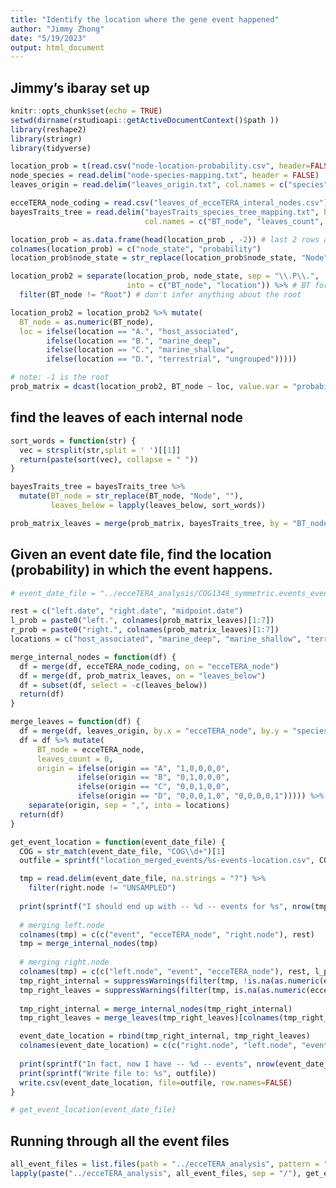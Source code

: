 ```yaml
---
title: "Identify the location where the gene event happened"
author: "Jimmy Zhong"
date: "5/19/2023"
output: html_document
---
```


## Jimmy's ibaray set up
```r
knitr::opts_chunk$set(echo = TRUE)
setwd(dirname(rstudioapi::getActiveDocumentContext()$path ))
library(reshape2)
library(stringr)
library(tidyverse)

location_prob = t(read.csv("node-location-probability.csv", header=FALSE))
node_species = read.delim("node-species-mapping.txt", header = FALSE)
leaves_origin = read.delim("leaves_origin.txt", col.names = c("species", "origin"))

ecceTERA_node_coding = read.csv("leaves_of_ecceTERA_interal_nodes.csv")
bayesTraits_tree = read.delim("bayesTraits_species_tree_mapping.txt", header=FALSE,
                              col.names = c("BT_node", "leaves_count", "leaves_below"))

location_prob = as.data.frame(head(location_prob , -2)) # last 2 rows are summary statistics
colnames(location_prob) = c("node_state", "probability")
location_prob$node_state = str_replace(location_prob$node_state, "Node", "")

location_prob2 = separate(location_prob, node_state, sep = "\\.P\\.",
                          into = c("BT_node", "location")) %>% # BT for Bayes Traits
  filter(BT_node != "Root") # don't infer anything about the root

location_prob2 = location_prob2 %>% mutate(
  BT_node = as.numeric(BT_node),
  loc = ifelse(location == "A.", "host_associated",
        ifelse(location == "B.", "marine_deep",
        ifelse(location == "C.", "marine_shallow",
        ifelse(location == "D.", "terrestrial", "ungrouped")))))

# note: -1 is the root
prob_matrix = dcast(location_prob2, BT_node ~ loc, value.var = "probability")
```

## find the leaves of each internal node
```r
sort_words = function(str) {
  vec = strsplit(str,split = ' ')[[1]]
  return(paste(sort(vec), collapse = " "))
}

bayesTraits_tree = bayesTraits_tree %>%
  mutate(BT_node = str_replace(BT_node, "Node", ""),
         leaves_below = lapply(leaves_below, sort_words))

prob_matrix_leaves = merge(prob_matrix, bayesTraits_tree, by = "BT_node")
```

## Given an event date file, find the location (probability) in which the event happens.
```r
# event_date_file = "../ecceTERA_analysis/COG1348_symmetric.events_event_dates.txt"

rest = c("left.date", "right.date", "midpoint.date")
l_prob = paste0("left.", colnames(prob_matrix_leaves)[1:7])
r_prob = paste0("right.", colnames(prob_matrix_leaves)[1:7])
locations = c("host_associated", "marine_deep", "marine_shallow", "terrestrial", "ungrouped")

merge_internal_nodes = function(df) {
  df = merge(df, ecceTERA_node_coding, on = "ecceTERA_node")
  df = merge(df, prob_matrix_leaves, on = "leaves_below")
  df = subset(df, select = -c(leaves_below))
  return(df)
}

merge_leaves = function(df) {
  df = merge(df, leaves_origin, by.x = "ecceTERA_node", by.y = "species")
  df = df %>% mutate(
      BT_node = ecceTERA_node,
      leaves_count = 0,
      origin = ifelse(origin == "A", "1,0,0,0,0",
               ifelse(origin == "B", "0,1,0,0,0",
               ifelse(origin == "C", "0,0,1,0,0",
               ifelse(origin == "D", "0,0,0,1,0", "0,0,0,0,1"))))) %>%
    separate(origin, sep = ",", into = locations)
  return(df)
}

get_event_location = function(event_date_file) {
  COG = str_match(event_date_file, "COG\\d+")[1]
  outfile = sprintf("location_merged_events/%s-events-location.csv", COG)

  tmp = read.delim(event_date_file, na.strings = "?") %>%
    filter(right.node != "UNSAMPLED")
  
  print(sprintf("I should end up with -- %d -- events for %s", nrow(tmp), COG))
  
  # merging left.node
  colnames(tmp) = c(c("event", "ecceTERA_node", "right.node"), rest)
  tmp = merge_internal_nodes(tmp)
  
  # merging right.node
  colnames(tmp) = c(c("left.node", "event", "ecceTERA_node"), rest, l_prob)
  tmp_right_internal = suppressWarnings(filter(tmp, !is.na(as.numeric(ecceTERA_node))))
  tmp_right_leaves = suppressWarnings(filter(tmp, is.na(as.numeric(ecceTERA_node))))
  
  tmp_right_internal = merge_internal_nodes(tmp_right_internal)
  tmp_right_leaves = merge_leaves(tmp_right_leaves)[colnames(tmp_right_internal)]

  event_date_location = rbind(tmp_right_internal, tmp_right_leaves)
  colnames(event_date_location) = c(c("right.node", "left.node", "event"), rest, l_prob, r_prob)
  
  print(sprintf("In fact, now I have -- %d -- events", nrow(event_date_location)))
  print(sprintf("Write file to: %s", outfile))
  write.csv(event_date_location, file=outfile, row.names=FALSE)
}

# get_event_location(event_date_file)
```

## Running through all the event files
```r
all_event_files = list.files(path = "../ecceTERA_analysis", pattern = "*_symmetric.events_event_dates.txt")
lapply(paste("../ecceTERA_analysis", all_event_files, sep = "/"), get_event_location)
```
